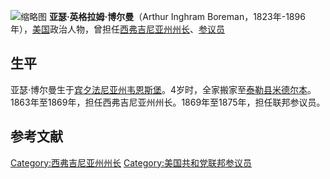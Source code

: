 [[File:Arthur_I._Boreman_-_Brady-Handy.jpg|缩略图]]
'''亚瑟·英格拉姆·博尔曼'''（Arthur Inghram Boreman，1823年-1896年），[[美国|美国]]政治人物，曾担任[[西弗吉尼亚州州长|西弗吉尼亚州州长]]、[[美国参议院|参议员]]

== 生平 ==
亚瑟·博尔曼生于[[宾夕法尼亚州|宾夕法尼亚州]][[韦恩斯堡|韦恩斯堡]]。4岁时，全家搬家至[[泰勒县|泰勒县]][[米德尔本|米德尔本]]。1863年至1869年，担任西弗吉尼亚州州长。1869年至1875年，担任联邦参议员。

==参考文献==
{{reflist}}

{{Authority control}}
[[Category:西弗吉尼亚州州长|Category:西弗吉尼亚州州长]]
[[Category:美国共和党联邦参议员|Category:美国共和党联邦参议员]]